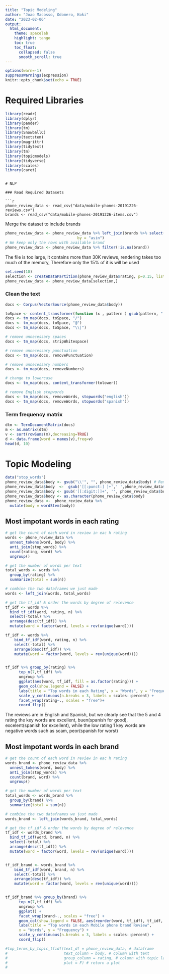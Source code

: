 ```yaml
---
title: "Topic Modeling"
author: "Joao Macosso, Odomero, Koki"
date: "2023-02-06"
output: 
  html_document:
    theme: spacelab
    highlight: tango
    toc: true
    toc_float:
      collapsed: false
      smooth_scroll: true
---
```


```r
options(warn=-1)
suppressWarnings(expression)
knitr::opts_chunk$set(echo = TRUE)
```

# Required Libraries

```r
library(readr)
library(dplyr)
library(pander)
library(tm)
library(SnowballC)
library(textstem)
library(magrittr)
library(tidytext)
library(tm)
library(topicmodels)
library(tidyverse)
library(scales)
library(caret)
```

```

# NLP

### Read Required Datasets

```r
phone_review_data <- read_csv("data/mobile-phones-20191226-reviews.csv")
brands <- read_csv("data/mobile-phones-20191226-items.csv")

```

Merge the dataset to include brands

```r
phone_review_data <- phone_review_data %>% left_join(brands %>% select(asin,brand),
                                by = "asin")
# We keep only the rows with available brand
phone_review_data <- phone_review_data %>% filter(!is.na(brand))
```
The file is too large, it contains more than 30K reviews, rendering takes too much of the memory, Therefore only the 15% of it is will be used
```r
set.seed(10)
selection <- createDataPartition(phone_review_data$rating, p=0.15, list=FALSE)
phone_review_data <- phone_review_data[selection,]

```

### Clean the text

```r
docs <- Corpus(VectorSource(phone_review_data$body))

toSpace <- content_transformer(function (x , pattern ) gsub(pattern, " ", x))
docs <- tm_map(docs, toSpace, "/")
docs <- tm_map(docs, toSpace, "@")
docs <- tm_map(docs, toSpace, "\\|")

# remove unnecessary spaces
docs <- tm_map(docs, stripWhitespace)

# remove unnecessary punctuation
docs <- tm_map(docs, removePunctuation)

# remove unnecessary numbers
docs <- tm_map(docs, removeNumbers)

# change to lowercase
docs <- tm_map(docs, content_transformer(tolower))

# remove English stopwords
docs <- tm_map(docs, removeWords, stopwords("english"))
docs <- tm_map(docs, removeWords, stopwords("spanish"))
```

### Term frequency matrix

```r
dtm <- TermDocumentMatrix(docs)
m <- as.matrix(dtm)
v <- sort(rowSums(m),decreasing=TRUE)
d <- data.frame(word = names(v),freq=v)
head(d, 10)
```

# Topic Modeling

```r
data("stop_words")
phone_review_data$body <- gsub("\\'", "", phone_review_data$body) # Removes Apostrophes white spaces
phone_review_data$body  <-  gsub('[[:punct:] ]+',' ',phone_review_data$body) # Remove Punctuation 
phone_review_data$body <- gsub('[[:digit:]]+', '', phone_review_data$body) # Remove numbers
phone_review_data$body <- as.character(phone_review_data$body)
phone_review_data <-  phone_review_data %>% 
  mutate(body = wordStem(body))
```

## Most impotant words in each rating

```r
# get the count of each word in review in eac h rating
words <- phone_review_data %>%
  unnest_tokens(word, body) %>%
  anti_join(stop_words) %>%
  count(rating, word) %>% 
  ungroup() 

# get the number of words per text
total_words <- words %>% 
  group_by(rating) %>% 
  summarize(total = sum(n))

# combine the two dataframes we just made
words <- left_join(words, total_words)

# get the tf_idf & order the words by degree of relevence
tf_idf <- words %>%
  bind_tf_idf(word, rating, n) %>%
  select(-total) %>%
  arrange(desc(tf_idf)) %>%
  mutate(word = factor(word, levels = rev(unique(word))))
```


```r

tf_idf <- words %>%
    bind_tf_idf(word, rating, n) %>%
    select(-total) %>%
    arrange(desc(tf_idf)) %>%
    mutate(word = factor(word, levels = rev(unique(word))))


tf_idf %>% group_by(rating) %>% 
      top_n(7,tf_idf) %>% 
      ungroup %>%
      ggplot(aes(word, tf_idf, fill = as.factor(rating))) +
      geom_col(show.legend = FALSE) + 
      labs(title = "Top words in each Rating", x = "Words", y = "Frequency") + 
      scale_y_continuous(n.breaks = 3, labels = scales::percent) +
      facet_wrap(rating~., scales = "free")+
      coord_flip()
```

The reviews are in English and Spanish, but we clearly see that the 5 and 4 rating the key words are excellent, buen(spanish for good), excelent(spanish for excellent),
while the low rating 1 key words are negative words such as scam, peor(spanish for worst)


## Most impotant words in each brand

```r
# get the count of each word in review in eac h rating
words_brand <- phone_review_data %>%
  unnest_tokens(word, body) %>%
  anti_join(stop_words) %>%
  count(brand, word) %>% 
  ungroup() 

# get the number of words per text
total_words <- words_brand %>% 
  group_by(brand) %>% 
  summarize(total = sum(n))

# combine the two dataframes we just made
words_brand <- left_join(words_brand, total_words)

# get the tf_idf & order the words by degree of relevence
tf_idf <- words_brand %>%
  bind_tf_idf(word, brand, n) %>%
  select(-total) %>%
  arrange(desc(tf_idf)) %>%
  mutate(word = factor(word, levels = rev(unique(word))))


tf_idf_brand <- words_brand %>%
    bind_tf_idf(word, brand, n) %>%
    select(-total) %>%
    arrange(desc(tf_idf)) %>%
    mutate(word = factor(word, levels = rev(unique(word))))


tf_idf_brand %>% group_by(brand) %>% 
      top_n(7,tf_idf) %>% 
      ungroup %>%
      ggplot() +
      facet_wrap(brand~., scales = "free") +
      geom_col(show.legend = FALSE, aes(reorder(word, tf_idf), tf_idf, fill = as.factor(brand))) + 
      labs(title = "Top words in each Mobile phone brand Review",
      x = "Words", y = "Frequency") + 
      scale_y_continuous(n.breaks = 3, labels = scales::percent) +
      coord_flip()
```

```r
#top_terms_by_topic_tfidf(text_df = phone_review_data, # dataframe
#                         text_column = body, # column with text
#                         group_column = rating, # column with topic label
#                         plot = F) # return a plot
#
```

